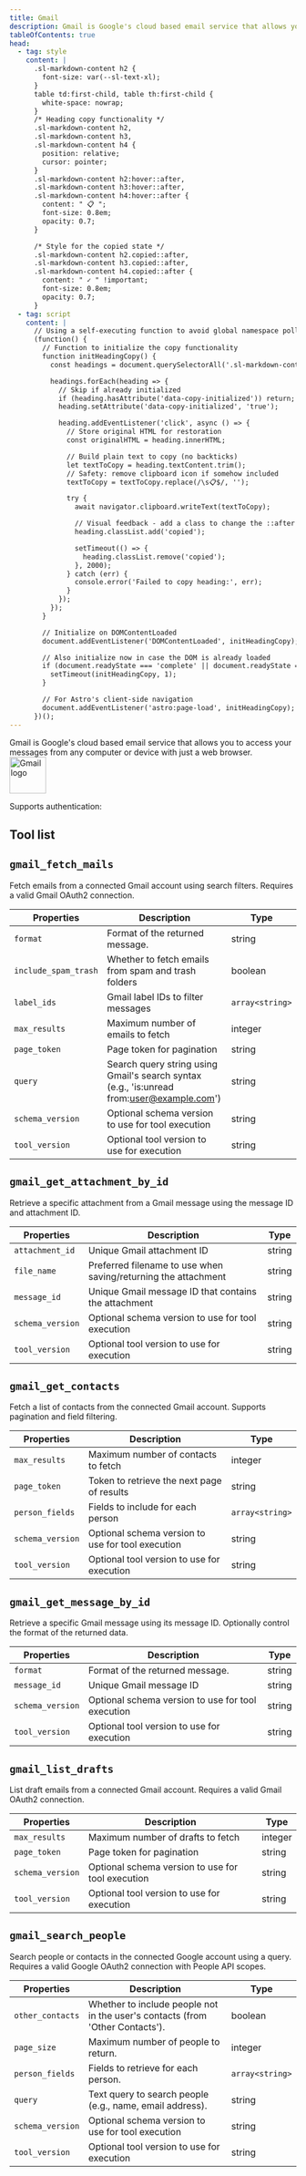```yaml
---
title: Gmail
description: Gmail is Google's cloud based email service that allows you to access your messages from any computer or device with just a web browser.
tableOfContents: true
head:
  - tag: style
    content: |
      .sl-markdown-content h2 {
        font-size: var(--sl-text-xl);
      }
      table td:first-child, table th:first-child {
        white-space: nowrap;
      }
      /* Heading copy functionality */
      .sl-markdown-content h2,
      .sl-markdown-content h3,
      .sl-markdown-content h4 {
        position: relative;
        cursor: pointer;
      }
      .sl-markdown-content h2:hover::after,
      .sl-markdown-content h3:hover::after,
      .sl-markdown-content h4:hover::after {
        content: " 📋 ";
        font-size: 0.8em;
        opacity: 0.7;
      }

      /* Style for the copied state */
      .sl-markdown-content h2.copied::after,
      .sl-markdown-content h3.copied::after,
      .sl-markdown-content h4.copied::after {
        content: " ✓ " !important;
        font-size: 0.8em;
        opacity: 0.7;
      }
  - tag: script
    content: |
      // Using a self-executing function to avoid global namespace pollution
      (function() {
        // Function to initialize the copy functionality
        function initHeadingCopy() {
          const headings = document.querySelectorAll('.sl-markdown-content h2, .sl-markdown-content h3, .sl-markdown-content h4');

          headings.forEach(heading => {
            // Skip if already initialized
            if (heading.hasAttribute('data-copy-initialized')) return;
            heading.setAttribute('data-copy-initialized', 'true');

            heading.addEventListener('click', async () => {
              // Store original HTML for restoration
              const originalHTML = heading.innerHTML;

              // Build plain text to copy (no backticks)
              let textToCopy = heading.textContent.trim();
              // Safety: remove clipboard icon if somehow included
              textToCopy = textToCopy.replace(/\s📋$/, '');

              try {
                await navigator.clipboard.writeText(textToCopy);

                // Visual feedback - add a class to change the ::after content
                heading.classList.add('copied');

                setTimeout(() => {
                  heading.classList.remove('copied');
                }, 2000);
              } catch (err) {
                console.error('Failed to copy heading:', err);
              }
            });
          });
        }

        // Initialize on DOMContentLoaded
        document.addEventListener('DOMContentLoaded', initHeadingCopy);

        // Also initialize now in case the DOM is already loaded
        if (document.readyState === 'complete' || document.readyState === 'interactive') {
          setTimeout(initHeadingCopy, 1);
        }

        // For Astro's client-side navigation
        document.addEventListener('astro:page-load', initHeadingCopy);
      })();
---
```



<div class="grid grid-cols-5 gap-4 items-center">
 <div class="col-span-4">
  Gmail is Google's cloud based email service that allows you to access your messages from any computer or device with just a web browser.
 </div>
 <div class="flex justify-center">
  <img src="https://cdn.scalekit.com/sk-connect/assets/provider-icons/gmail.svg" width="64" height="64" alt="Gmail logo" />
 </div>
</div>

Supports authentication: <Badge text="OAuth 2.0" />


## Tool list

## `gmail_fetch_mails`

Fetch emails from a connected Gmail account using search filters. Requires a valid Gmail OAuth2 connection.

| Properties | Description | Type |
| --- | --- | --- |
| `format` | Format of the returned message. | string | null |
| `include_spam_trash` | Whether to fetch emails from spam and trash folders | boolean | null |
| `label_ids` | Gmail label IDs to filter messages | `array<string>` | null |
| `max_results` | Maximum number of emails to fetch | integer | null |
| `page_token` | Page token for pagination | string | null |
| `query` | Search query string using Gmail's search syntax (e.g., 'is:unread from:user@example.com') | string | null |
| `schema_version` | Optional schema version to use for tool execution | string | null |
| `tool_version` | Optional tool version to use for execution | string | null |

## `gmail_get_attachment_by_id`

Retrieve a specific attachment from a Gmail message using the message ID and attachment ID.

| Properties | Description | Type |
| --- | --- | --- |
| `attachment_id` | Unique Gmail attachment ID | string |
| `file_name` | Preferred filename to use when saving/returning the attachment | string | null |
| `message_id` | Unique Gmail message ID that contains the attachment | string |
| `schema_version` | Optional schema version to use for tool execution | string | null |
| `tool_version` | Optional tool version to use for execution | string | null |

## `gmail_get_contacts`

Fetch a list of contacts from the connected Gmail account. Supports pagination and field filtering.

| Properties | Description | Type |
| --- | --- | --- |
| `max_results` | Maximum number of contacts to fetch | integer | null |
| `page_token` | Token to retrieve the next page of results | string | null |
| `person_fields` | Fields to include for each person | `array<string>` | null |
| `schema_version` | Optional schema version to use for tool execution | string | null |
| `tool_version` | Optional tool version to use for execution | string | null |

## `gmail_get_message_by_id`

Retrieve a specific Gmail message using its message ID. Optionally control the format of the returned data.

| Properties | Description | Type |
| --- | --- | --- |
| `format` | Format of the returned message. | string | null |
| `message_id` | Unique Gmail message ID | string |
| `schema_version` | Optional schema version to use for tool execution | string | null |
| `tool_version` | Optional tool version to use for execution | string | null |

## `gmail_list_drafts`

List draft emails from a connected Gmail account. Requires a valid Gmail OAuth2 connection.

| Properties | Description | Type |
| --- | --- | --- |
| `max_results` | Maximum number of drafts to fetch | integer | null |
| `page_token` | Page token for pagination | string | null |
| `schema_version` | Optional schema version to use for tool execution | string | null |
| `tool_version` | Optional tool version to use for execution | string | null |

## `gmail_search_people`

Search people or contacts in the connected Google account using a query. Requires a valid Google OAuth2 connection with People API scopes.

| Properties | Description | Type |
| --- | --- | --- |
| `other_contacts` | Whether to include people not in the user's contacts (from 'Other Contacts'). | boolean | null |
| `page_size` | Maximum number of people to return. | integer | null |
| `person_fields` | Fields to retrieve for each person. | `array<string>` | null |
| `query` | Text query to search people (e.g., name, email address). | string |
| `schema_version` | Optional schema version to use for tool execution | string | null |
| `tool_version` | Optional tool version to use for execution | string | null |
